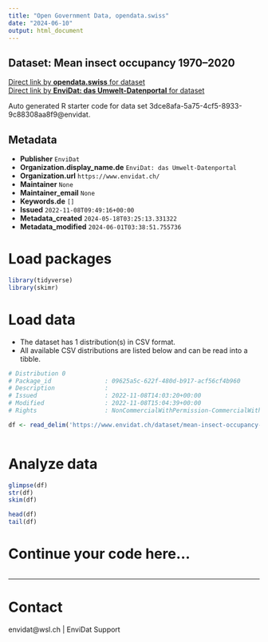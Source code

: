 ```yaml
---
title: "Open Government Data, opendata.swiss"
date: "2024-06-10"
output: html_document
---
```


## Dataset: Mean insect occupancy 1970–2020



[Direct link by **opendata.swiss** for dataset](https://opendata.swiss/de/dataset/mean-insect-occupancy-19702020)<br>
[Direct link by **EnviDat: das Umwelt-Datenportal** for dataset](https://www.envidat.ch/#/metadata/mean-insect-occupancy-1970-2020)

Auto generated R starter code for data set 3dce8afa-5a75-4cf5-8933-9c88308aa8f9@envidat.

## Metadata

- **Publisher** `EnviDat`
- **Organization.display_name.de** `EnviDat: das Umwelt-Datenportal`
- **Organization.url** `https://www.envidat.ch/`
- **Maintainer** `None`
- **Maintainer_email** `None`
- **Keywords.de** `[]`
- **Issued** `2022-11-08T09:49:16+00:00`
- **Metadata_created** `2024-05-18T03:25:13.331322`
- **Metadata_modified** `2024-06-01T03:38:51.755736`


# Load packages

```r

library(tidyverse)
library(skimr)

```

# Load data

-   The dataset has 1 distribution(s) in CSV format.
-   All available CSV distributions are listed below and can be read into a tibble.

```r

# Distribution 0
# Package_id               : 09625a5c-622f-480d-b917-acf56cf4b960
# Description              : 
# Issued                   : 2022-11-08T14:03:20+00:00
# Modified                 : 2022-11-08T15:04:39+00:00
# Rights                   : NonCommercialWithPermission-CommercialWithPermission-ReferenceRequired

df <- read_delim('https://www.envidat.ch/dataset/mean-insect-occupancy-1970-2020/resource/28143138-04ae-4a29-bc89-466c68fa084f')



```

# Analyze data

```r

glimpse(df)
str(df)
skim(df)

head(df)
tail(df)

```

# Continue your code here...

```r

```

------------------------------------------------------------------------

# Contact

envidat@wsl.ch | EnviDat Support
